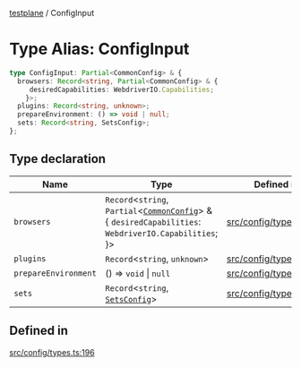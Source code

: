 [testplane](../README.mdx) / ConfigInput

# Type Alias: ConfigInput

```ts
type ConfigInput: Partial<CommonConfig> & {
  browsers: Record<string, Partial<CommonConfig> & {
     desiredCapabilities: WebdriverIO.Capabilities;
    }>;
  plugins: Record<string, unknown>;
  prepareEnvironment: () => void | null;
  sets: Record<string, SetsConfig>;
};
```

## Type declaration

| Name | Type | Defined in |
| ------ | ------ | ------ |
| `browsers` | `Record`\<`string`, `Partial`\<[`CommonConfig`](../interfaces/CommonConfig.mdx)\> & \{ `desiredCapabilities`: `WebdriverIO.Capabilities`; \}\> | [src/config/types.ts:197](https://github.com/gemini-testing/testplane/blob/57d0b182c37e21d8bdf52acbb137a028841767af/src/config/types.ts#L197) |
| `plugins` | `Record`\<`string`, `unknown`\> | [src/config/types.ts:198](https://github.com/gemini-testing/testplane/blob/57d0b182c37e21d8bdf52acbb137a028841767af/src/config/types.ts#L198) |
| `prepareEnvironment` | () => `void` \| `null` | [src/config/types.ts:200](https://github.com/gemini-testing/testplane/blob/57d0b182c37e21d8bdf52acbb137a028841767af/src/config/types.ts#L200) |
| `sets` | `Record`\<`string`, [`SetsConfig`](../interfaces/SetsConfig.mdx)\> | [src/config/types.ts:199](https://github.com/gemini-testing/testplane/blob/57d0b182c37e21d8bdf52acbb137a028841767af/src/config/types.ts#L199) |

## Defined in

[src/config/types.ts:196](https://github.com/gemini-testing/testplane/blob/57d0b182c37e21d8bdf52acbb137a028841767af/src/config/types.ts#L196)
